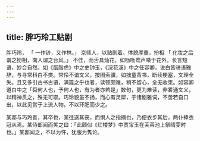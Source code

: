 ```yaml
---
---
---
```

title: 胖巧玲工贴剧
---



胖巧玲， 「 一作铃，又作林。」 京师人，以贴剧着。体貌厚重，扮相 「 化妆之后谓之扮相，南人谓之台风。」 不佳，而舌具灿花，如呖呖莺声啭于花外，长言短语，妙合自然。如《胭脂虎》中之史钟玉，《浣花溪》中之任容卿，说白皆骈语雅辞，与寻常科白不类。常伶不谙文义，按图索骥，如拙童背书，断续梗塞，文理全失。且又多引古书古语，满篇之乎也者，读顿颇难，稍不留心，全无收束。如容卿道白中之「舜何人也，予何人也，有为者亦若是」数句，更为难读，非畧通文义，以精神贯之，殊无可取。巧玲貌虽不扬，而心有灵犀，于诸剧雅词，不啻若自口出，以此见赏于上流人物，不以环肥而少之。

某邸与巧玲善，其卒也，某往送其丧，而惧人之指摘也，乃便衣步其后，两仆捧衣冠从焉。某侍郎闻而笑之曰：「此颇似《红楼梦》中贾宝玉在芙蓉池上祭晴雯时也。」某邸闻之，不以为忤，犹服为隽论。